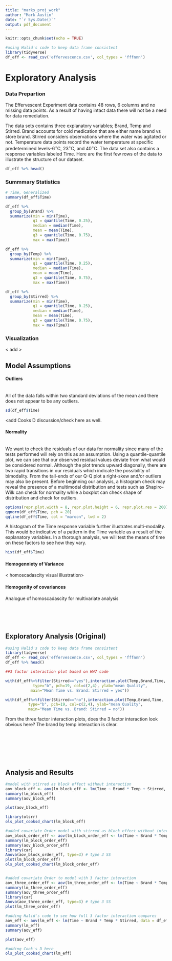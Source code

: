 ```yaml
---
title: "marks_proj_work"
author: "Mark Austin"
date: "`r Sys.Date()`"
output: pdf_document
---
```


```r
knitr::opts_chunk$set(echo = TRUE)
```

```r
#using Halid's code to keep data frame consistent
library(tidyverse)
df_eff <- read_csv('effervescence.csv', col_types = 'fffnnn')
```

# Exploratory Analysis  

###   Data Prepartion

The Effervescent Experiment data contains 48 rows, 6 columns and no missing data points.  As a result of having intact data there will not be a need for data remediation.

The data sets contains three explanatory variables; Brand, Temp and Stirred.  Brand accounts for cold medication that are either name brand vs store brand.  Stirred considers observations where the water was agitated or not.  Temperature data points record the water temperature at specific predetermined levels--6$^{\circ}$C, 23$^{\circ}$C,  and 40$^{\circ}$C.  The data set also contains a response variables labeled Time.  Here are the first few rows of the data to illustrate the structure of our dataset. 

```r
df_eff %>% head()
```

### Summmary Statistics

```r
# Time, Generalized
summary(df_eff$Time)

df_eff %>%
  group_by(Brand) %>%
  summarize(min = min(Time),
            q1 = quantile(Time, 0.25),
            median = median(Time),
            mean = mean(Time),
            q3 = quantile(Time, 0.75),
            max = max(Time))

df_eff %>%
  group_by(Temp) %>%
  summarize(min = min(Time),
            q1 = quantile(Time, 0.25),
            median = median(Time),
            mean = mean(Time),
            q3 = quantile(Time, 0.75),
            max = max(Time))

df_eff %>%
  group_by(Stirred) %>%
  summarize(min = min(Time),
            q1 = quantile(Time, 0.25),
            median = median(Time),
            mean = mean(Time),
            q3 = quantile(Time, 0.75),
            max = max(Time))
```

###   Visualization

< add >

##   Model Assumptions

####  Outliers

\
All of the data falls within two standard deviations of the mean and there does not appear to be any outliers. 

```r
sd(df_eff$Time)
```
<add Cooks D discussion/check here as well. 

####    Normality
\
We want to check the residuals of our data for normality since many of the tests performed will rely on this as an assumption.  Using a quantile-quantile plot, we can see that our observed residual values deviate from what would be considered normal.  Although the plot trends upward diagonally, there are two rapid transitions in our residuals which indicate the possibility of bimodality.  From the tail-ends of our Q-Q plot a right-skew and/or outliers may also be present.  Before beginning our analysis, a histogram check may reveal the presence of a multimodal distribution and tests such as Shapiro-Wilk can check for normality while a boxplot can check shape of distribution and check for outliers. 

```r
options(repr.plot.width = 8, repr.plot.height = 6, repr.plot.res = 200)
qqnorm(df_eff$Time, pch = 20)
qqline(df_eff$Time, col = "maroon", lwd = 2)
```

A histogram of the Time response variable further illustrates multi-modality.  This would be indicative of a pattern in the Time variable as a result of the explanatory variables.  In a thorough analysis, we will test the means of time on these factors to see how they vary.  

```r
hist(df_eff$Time)
```

####   Homogenniety of Variance 

< homoscadascity visual illustration> 

####  Homogenity of covariances

Analogue of homoscadascity for multivariate analysis
\
\
\
\
\


## Exploratory Analysis (Original)
```r
#using Halid's code to keep data frame consistent
library(tidyverse)
df_eff <- read_csv('effervescence.csv', col_types = 'fffnnn')
df_eff %>% head()

##3 factor interaction plot based on HW7 code

with(df_eff%>%filter(Stirred=="yes"),interaction.plot(Temp,Brand,Time,
            type="b", pch=19, col=c(2,4), ylab="mean Quality",
           main="Mean Time vs. Brand: Stirred = yes"))

with(df_eff%>%filter(Stirred=="no"),interaction.plot(Temp,Brand,Time,
          type="b", pch=19, col=c(2,4), ylab="mean Quality",
          main="Mean Time vs. Brand: Stirred = no"))


```
From the three factor interaction plots, does the 3 factor interaction look obvious here?  The brand by temp interaction is clear.



\
\
\
\
\

## Analysis and Results  
```r

#model with stirred as block effect without interaction 
aov_block_eff <- aov(lm_block_eff <- lm(Time ~ Brand * Temp + Stirred, data = df_eff))
summary(lm_block_eff)
summary(aov_block_eff)

plot(aov_block_eff)

library(olsrr)
ols_plot_cooksd_chart(lm_block_eff)

#added covariate Order model with stirred as block effect without interaction 
aov_block_order_eff <- aov(lm_block_order_eff <- lm(Time ~ Brand * Temp + Stirred + Order, data = df_eff))
summary(lm_block_order_eff)
summary(aov_block_order_eff)
library(car)
Anova(aov_block_order_eff, type=3) # type 3 SS
plot(lm_block_order_eff)
ols_plot_cooksd_chart(lm_block_order_eff)


#added covariate Order to model with 3 factor interaction
aov_three_order_eff <- aov(lm_three_order_eff <- lm(Time ~ Brand * Temp*Stirred + Order, data = df_eff))
summary(lm_three_order_eff)
summary(aov_three_order_eff)
library(car)
Anova(aov_three_order_eff, type=3) # type 3 SS
plot(lm_three_order_eff)

#adding Halid's code to see how full 3 factor interaction compares
aov_eff <- aov(lm_eff <- lm(Time ~ Brand * Temp * Stirred, data = df_eff))
summary(lm_eff)
summary(aov_eff)

plot(aov_eff)

#adding Cook's D here
ols_plot_cooksd_chart(lm_eff)

```


